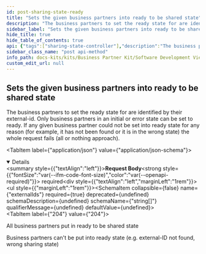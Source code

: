 ```yaml
---
id: post-sharing-state-ready
title: "Sets the given business partners into ready to be shared state"
description: "The business partners to set the ready state for are identified by their external-id. Only business partners in an initial or error state can be set to ready. If any given business partner could not be set into ready state for any reason (for example, it has not been found or it is in the wrong state) the whole request fails (all or nothing approach)."
sidebar_label: "Sets the given business partners into ready to be shared state"
hide_title: true
hide_table_of_contents: true
api: {"tags":["sharing-state-controller"],"description":"The business partners to set the ready state for are identified by their external-id. Only business partners in an initial or error state can be set to ready. If any given business partner could not be set into ready state for any reason (for example, it has not been found or it is in the wrong state) the whole request fails (all or nothing approach).","operationId":"postSharingStateReady","requestBody":{"content":{"application/json":{"schema":{"required":["externalIds"],"type":"object","properties":{"externalIds":{"type":"array","items":{"type":"string"}}},"description":"Request for setting business partners into ready to be shared to golden record state"}}},"required":true},"responses":{"204":{"description":"All business partners put in ready to be shared state"},"400":{"description":"Business partners can't be put into ready state (e.g. external-ID not found, wrong sharing state)"}},"method":"post","path":"/v6/sharing-state/ready","servers":[{"url":"http://localhost:8081","description":"Generated server url"}],"jsonRequestBodyExample":{"externalIds":["string"]},"info":{"title":"Business Partner Data Management Gate","description":"A gate for a member to share business partner data with CatenaX","version":"6.0.0"},"postman":{"name":"Sets the given business partners into ready to be shared state","description":{"content":"The business partners to set the ready state for are identified by their external-id. Only business partners in an initial or error state can be set to ready. If any given business partner could not be set into ready state for any reason (for example, it has not been found or it is in the wrong state) the whole request fails (all or nothing approach).","type":"text/plain"},"url":{"path":["v6","sharing-state","ready"],"host":["{{baseUrl}}"],"query":[],"variable":[]},"header":[{"key":"Content-Type","value":"application/json"}],"method":"POST","body":{"mode":"raw","raw":"\"\"","options":{"raw":{"language":"json"}}}}}
sidebar_class_name: "post api-method"
info_path: docs-kits/kits/Business Partner Kit/Software Development View/Gate Api/business-partner-data-management-gate
custom_edit_url: null
---
```



## Sets the given business partners into ready to be shared state



The business partners to set the ready state for are identified by their external-id. Only business partners in an initial or error state can be set to ready. If any given business partner could not be set into ready state for any reason (for example, it has not been found or it is in the wrong state) the whole request fails (all or nothing approach).

<MimeTabs><TabItem label={"application/json"} value={"application/json-schema"}><details style={{}} data-collapsed={false} open={true}><summary style={{"textAlign":"left"}}><strong>Request Body</strong><strong style={{"fontSize":"var(--ifm-code-font-size)","color":"var(--openapi-required)"}}> required</strong></summary><div style={{"textAlign":"left","marginLeft":"1rem"}}></div><ul style={{"marginLeft":"1rem"}}><SchemaItem collapsible={false} name={"externalIds"} required={true} deprecated={undefined} schemaDescription={undefined} schemaName={"string[]"} qualifierMessage={undefined} defaultValue={undefined}></SchemaItem></ul></details></TabItem></MimeTabs><div><ApiTabs><TabItem label={"204"} value={"204"}><div>

All business partners put in ready to be shared state

</div><div></div></TabItem><TabItem label={"400"} value={"400"}><div>

Business partners can't be put into ready state (e.g. external-ID not found, wrong sharing state)

</div><div></div></TabItem></ApiTabs></div>
      